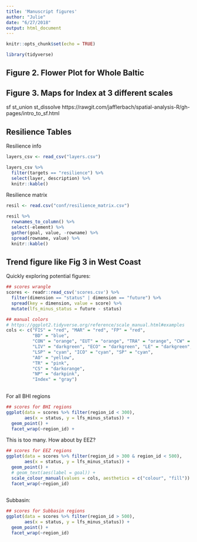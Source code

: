 ```yaml
---
title: 'Manuscript figures'
author: "Julie"
date: "6/27/2018"
output: html_document
---
```


```r
knitr::opts_chunk$set(echo = TRUE)

library(tidyverse)

```

## Figure 2. Flower Plot for Whole Baltic

<add text here>

<!---
![](reports/figures/BHI_regions/flower_Baltic.png)
--->

## Figure 3. Maps for Index at 3 different scales

<!---
a) 42 BHI regions
![](reports/figures/BHI_regions/map_Index.png)

b) 9 EEZs

![](reports/figures/EEZ/map_Index.png)

c) 17 Subbasins

![](reports/figures/SUBBASIN/map_Index.png)

--->
sf
st_union
st_dissolve
https://rawgit.com/jafflerbach/spatial-analysis-R/gh-pages/intro_to_sf.html



## Resilience Tables

Resilience info

```r
layers_csv <- read_csv("layers.csv")

layers_csv %>%
  filter(targets == "resilience") %>%
  select(layer, description) %>%
  knitr::kable()

```

Resilience matrix

```r
resil <- read.csv("conf/resilience_matrix.csv")

resil %>%
  rownames_to_column() %>% 
  select(-element) %>%
  gather(goal, value, -rowname) %>% 
  spread(rowname, value) %>%
  knitr::kable()

```



## Trend figure like Fig 3 in West Coast

Quickly exploring potential figures: 

```r
## scores wrangle 
scores <- readr::read_csv('scores.csv') %>%
  filter(dimension == "status" | dimension == "future") %>%
  spread(key = dimension, value = score) %>%
  mutate(lfs_minus_status = future - status)

## manual colors
# https://ggplot2.tidyverse.org/reference/scale_manual.html#examples
cols <- c("FIS" = "red", "MAR" = "red", "FP" = "red",
          "BD" = "blue",
          "CON" = "orange", "EUT" = "orange", "TRA" = "orange", "CW" = "orange",
          "LIV" = "darkgreen", "ECO" = "darkgreen", "LE" = "darkgreen",
          "LSP" = "cyan", "ICO" = "cyan", "SP" = "cyan",
          "AO" = "yellow",
          "TR" = "pink", 
          "CS" = "darkorange", 
          "NP" = "darkpink",
          "Index" = "gray")
          
```


For all BHI regions
```r
## scores for BHI regions
ggplot(data = scores %>% filter(region_id < 300), 
       aes(x = status, y = lfs_minus_status)) + 
  geom_point() + 
  facet_wrap(~region_id) + 
```

This is too many. How about by EEZ?
```r
## scores for EEZ regions
ggplot(data = scores %>% filter(region_id > 300 & region_id < 500), 
       aes(x = status, y = lfs_minus_status)) + 
  geom_point() + 
  # geom_text(aes(label = goal)) + 
  scale_colour_manual(values = cols, aesthetics = c("colour", "fill")) + 
  facet_wrap(~region_id) 
  
```

Subbasin:
```r
## scores for Subbasin regions
ggplot(data = scores %>% filter(region_id > 500), 
       aes(x = status, y = lfs_minus_status)) + 
  geom_point() + 
  facet_wrap(~region_id)
```

